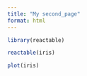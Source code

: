```yaml
---
title: "My second_page"
format: html
---
```


```r
library(reactable)
```

```r
reactable(iris)
```

```r
plot(iris)
```
